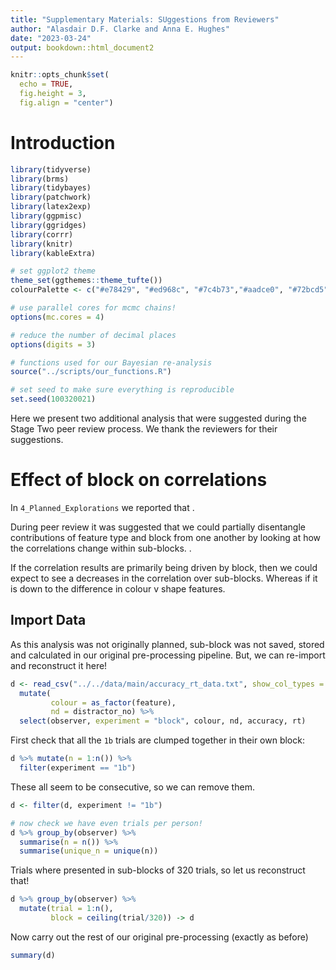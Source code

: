 ```yaml
---
title: "Supplementary Materials: SUggestions from Reviewers"
author: "Alasdair D.F. Clarke and Anna E. Hughes"
date: "2023-03-24"
output: bookdown::html_document2
---
```


```r
knitr::opts_chunk$set(
  echo = TRUE,
  fig.height = 3,
  fig.align = "center")
```

# Introduction

```r
library(tidyverse)
library(brms)
library(tidybayes)
library(patchwork)
library(latex2exp)
library(ggpmisc)
library(ggridges)
library(corrr)
library(knitr)
library(kableExtra)
```

```r
# set ggplot2 theme
theme_set(ggthemes::theme_tufte())
colourPalette <- c("#e78429", "#ed968c", "#7c4b73","#aadce0", "#72bcd5", "528fad")

# use parallel cores for mcmc chains!
options(mc.cores = 4)

# reduce the number of decimal places
options(digits = 3)

# functions used for our Bayesian re-analysis
source("../scripts/our_functions.R")

# set seed to make sure everything is reproducible 
set.seed(100320021)
```


Here we present two additional analysis that were suggested during the Stage Two peer review process. We thank the reviewers for their suggestions. 

# Effect of block on correlations

In `4_Planned_Explorations` we reported that \ldots. 

During peer review it was suggested that we could partially disentangle contributions of feature type and block from one another by looking at how the correlations change within sub-blocks. <EXPAND>. 

If the correlation results are primarily being driven by block, then we could expect to see a decreases in the correlation over sub-blocks. Whereas if it is down to the difference in colour v shape features.


## Import Data

As this analysis was not originally planned, sub-block was not saved, stored and calculated in our original pre-processing pipeline. But, we can re-import and reconstruct it here!

```r

d <- read_csv("../../data/main/accuracy_rt_data.txt", show_col_types = F) %>%
  mutate(
         colour = as_factor(feature),
         nd = distractor_no) %>%
  select(observer, experiment = "block", colour, nd, accuracy, rt)
```

First check that all the `1b` trials are clumped together in their own block:

```r

d %>% mutate(n = 1:n()) %>% 
  filter(experiment == "1b") 
```

These all seem to be consecutive, so we can remove them.

```r
d <- filter(d, experiment != "1b")

# now check we have even trials per person!
d %>% group_by(observer) %>%
  summarise(n = n()) %>%
  summarise(unique_n = unique(n))
```
Trials where presented in sub-blocks of 320 trials, so let us reconstruct that!

```r
d %>% group_by(observer) %>%
  mutate(trial = 1:n(),
         block = ceiling(trial/320)) -> d
```


Now carry out the rest of our original pre-processing (exactly as before)

```r
summary(d)

```

